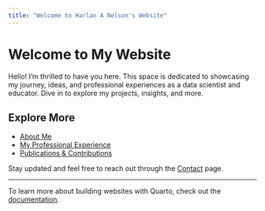 ```yaml
---
title: "Welcome to Harlan A Nelson's Website"
---
```


# Welcome to My Website

Hello! I'm thrilled to have you here. This space is dedicated to showcasing my journey, ideas, and professional experiences as a data scientist and educator. Dive in to explore my projects, insights, and more.

## Explore More

- [About Me](about.html)
- [My Professional Experience](experience.html)
- [Publications & Contributions](publications.html)

Stay updated and feel free to reach out through the [Contact](contact.html) page.

---

To learn more about building websites with Quarto, check out the [documentation](https://quarto.org/docs/websites).